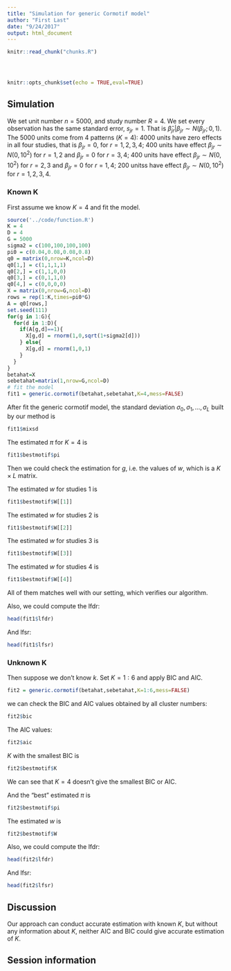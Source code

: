 ```yaml
---
title: "Simulation for generic Cormotif model"
author: "First Last"
date: "9/24/2017"
output: html_document
---
```


<!-- The file analysis/chunks.R contains chunks that define default settings
shared across the workflowr files. -->
```r
knitr::read_chunk("chunks.R")
```

<!-- Update knitr chunk options -->
```r
```

<!-- Insert the date the file was last updated -->
```r
```

<!-- Insert the code version (Git commit SHA1) if Git repository exists and R
 package git2r is installed -->
```r
```

<!-- Add your analysis here -->

```r
knitr::opts_chunk$set(echo = TRUE,eval=TRUE)
```

## Simulation 

We set unit number $n = 5000$, and study number $R = 4$. We set every observation has the same standard error, $s_{jr}=1$. That is $\hat\beta_{jr}|\beta_{jr}\sim N(\beta_{jr};0,1)$. The 5000 units come from 4 patterns ($K=4$): 4000 units have zero effects in all four studies, that is $\beta_{jr}=0$, for $r = 1,2,3,4$; 400 units have effect $\beta_{jr}\sim N(0,10^2)$ for $r =1, 2$ and $\beta_{jr}=0$ for $r =3, 4$; 400 units have effect $\beta_{jr}\sim N(0,10^2)$ for $r =2, 3$ and $\beta_{jr}=0$ for $r =1, 4$; 200 unitss have effect $\beta_{jr}\sim N(0,10^2)$ for $r =1, 2,3,4$. 

### Known K

First assume we know $K=4$ and fit the model. 

```r
source('../code/function.R')
K = 4
D = 4
G = 5000
sigma2 = c(100,100,100,100)
pi0 = c(0.04,0.08,0.08,0.8)
q0 = matrix(0,nrow=K,ncol=D)
q0[1,] = c(1,1,1,1)
q0[2,] = c(1,1,0,0)
q0[3,] = c(0,1,1,0)
q0[4,] = c(0,0,0,0)
X = matrix(0,nrow=G,ncol=D)
rows = rep(1:K,times=pi0*G)
A = q0[rows,]
set.seed(111)
for(g in 1:G){
  for(d in 1:D){
    if(A[g,d]==1){
      X[g,d] = rnorm(1,0,sqrt(1+sigma2[d]))
    } else{
      X[g,d] = rnorm(1,0,1)
    }
  }
}
betahat=X
sebetahat=matrix(1,nrow=G,ncol=D)
# fit the model
fit1 = generic.cormotif(betahat,sebetahat,K=4,mess=FALSE)
```

After fit the generic cormotif model, the standard deviation $\sigma_0,\sigma_1,\ldots,\sigma_L$ built by our method is 

```r
fit1$mixsd
```

The estimated $\pi$ for $K = 4$ is 

```r
fit1$bestmotif$pi
```

Then we could check the estimation for $g$, i.e. the values of $w$, which is a $K\times L$ matrix. 

The estimated $w$ for studies 1 is 

```r
fit1$bestmotif$W[[1]]
```

The estimated $w$ for studies 2 is 

```r
fit1$bestmotif$W[[2]]
```

The estimated $w$ for studies 3 is 

```r
fit1$bestmotif$W[[3]]
```

The estimated $w$ for studies 4 is 

```r
fit1$bestmotif$W[[4]]
```

All of them matches well with our setting, which verifies our algorithm.

Also, we could compute the lfdr: 

```r
head(fit1$lfdr)
```

And lfsr:

```r
head(fit1$lfsr)
```

### Unknown K

Then suppose we don't know $k$. Set $K = 1:6$ and apply BIC and AIC.  

```r
fit2 = generic.cormotif(betahat,sebetahat,K=1:6,mess=FALSE)
```

we can check the BIC and AIC values obtained by all cluster numbers:

```r
fit2$bic
```

The AIC values:

```r
fit2$aic
```

$K$ with the smallest BIC is

```r
fit2$bestmotif$K
```

We can see that $K=4$ doesn't give the smallest BIC or AIC. 

And the "best" estimated $\pi$ is 

```r
fit2$bestmotif$pi
```

The estimated $w$ is 

```r
fit2$bestmotif$W
```

Also, we could compute the lfdr: 

```r
head(fit2$lfdr)
```

And lfsr:

```r
head(fit2$lfsr)
```

## Discussion

Our approach can conduct accurate estimation with known $K$, but without any information about $K$, neither AIC and BIC could give accurate estimation of $K$. 

## Session information

<!-- Insert the session information into the document -->
```r
```
